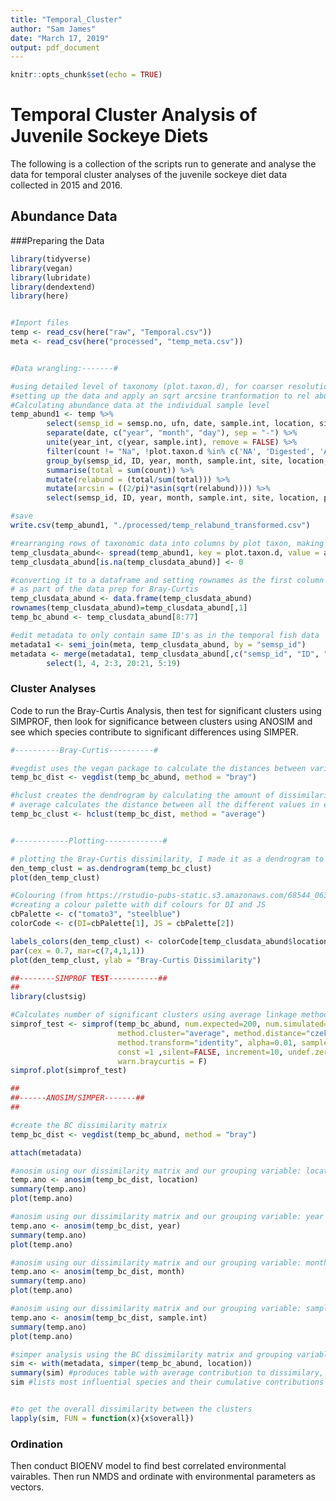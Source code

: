 ```yaml
---
title: "Temporal_Cluster"
author: "Sam James"
date: "March 17, 2019"
output: pdf_document
---
```


```r
knitr::opts_chunk$set(echo = TRUE)
```

# Temporal Cluster Analysis of Juvenile Sockeye Diets

The following is a collection of the scripts run to generate and analyse the data for temporal cluster analyses of the juvenile sockeye diet data collected in 2015 and 2016.

## Abundance Data
###Preparing the Data

```r
library(tidyverse)
library(vegan)
library(lubridate)
library(dendextend)
library(here)


#Import files
temp <- read_csv(here("raw", "Temporal.csv"))
meta <- read_csv(here("processed", "temp_meta.csv"))


#Data wrangling:-------#

#using detailed level of taxonomy (plot.taxon.d), for coarser resolution use plot.taxon
#setting up the data and apply an sqrt arcsine tranformation to rel abund data
#Calculating abundance data at the individual sample level
temp_abund1 <- temp %>%
        select(semsp_id = semsp.no, ufn, date, sample.int, location, site, fullness.est, plot.taxon.d, count) %>%
        separate(date, c("year", "month", "day"), sep = "-") %>%
        unite(year_int, c(year, sample.int), remove = FALSE) %>%
        filter(count != "Na", !plot.taxon.d %in% c('NA', 'Digested', 'Anisakis'), fullness.est >5) %>% 
        group_by(semsp_id, ID, year, month, sample.int, site, location, plot.taxon.d) %>%
        summarise(total = sum(count)) %>%
        mutate(relabund = (total/sum(total))) %>%
        mutate(arcsin = ((2/pi)*asin(sqrt(relabund)))) %>%
        select(semsp_id, ID, year, month, sample.int, site, location, plot.taxon.d, arcsin)

#save
write.csv(temp_abund1, "./processed/temp_relabund_transformed.csv")

#rearranging rows of taxonomic data into columns by plot taxon, making all NA's = 0, selecting only taxonomic columns
temp_clusdata_abund<- spread(temp_abund1, key = plot.taxon.d, value = arcsin) 
temp_clusdata_abund[is.na(temp_clusdata_abund)] <- 0

#converting it to a dataframe and setting rownames as the first column and then only selecting the taxonomic data columns
# as part of the data prep for Bray-Curtis
temp_clusdata_abund <- data.frame(temp_clusdata_abund)
rownames(temp_clusdata_abund)=temp_clusdata_abund[,1]    
temp_bc_abund <- temp_clusdata_abund[8:77]

#edit metadata to only contain same ID's as in the temporal fish data
metadata1 <- semi_join(meta, temp_clusdata_abund, by = "semsp_id")
metadata <- merge(metadata1, temp_clusdata_abund[,c("semsp_id", "ID", "sample.int")], by = "semsp_id") %>%
        select(1, 4, 2:3, 20:21, 5:19)

```

### Cluster Analyses

Code to run the Bray-Curtis Analysis, then test for significant clusters using SIMPROF, then look for significance between clusters using ANOSIM and see which species contribute to significant differences using SIMPER. 

```r
#----------Bray-Curtis----------#

#vegdist uses the vegan package to calculate the distances between variables
temp_bc_dist <- vegdist(temp_bc_abund, method = "bray")

#hclust creates the dendrogram by calculating the amount of dissimilarity between clusters,
# average calculates the distance between all the different values in each group and then averages them
temp_bc_clust <- hclust(temp_bc_dist, method = "average")


#------------Plotting-------------#

# plotting the Bray-Curtis dissimilarity, I made it as a dendrogram to flatten out the bottom
den_temp_clust = as.dendrogram(temp_bc_clust)
plot(den_temp_clust)

#Colouring (from https://rstudio-pubs-static.s3.amazonaws.com/68544_06343669257d4f35aaca449f9ff1e6f7.html)
#creating a colour palette with dif colours for DI and JS
cbPalette <- c("tomato3", "steelblue")
colorCode <- c(DI=cbPalette[1], JS = cbPalette[2])

labels_colors(den_temp_clust) <- colorCode[temp_clusdata_abund$location][order.dendrogram(den_temp_clust)]
par(cex = 0.7, mar=c(7,4,1,1))
plot(den_temp_clust, ylab = "Bray-Curtis Dissimilarity")

```

```r
##--------SIMPROF TEST-----------##
##
library(clustsig)

#Calculates number of significant clusters using average linkage method
simprof_test <- simprof(temp_bc_abund, num.expected=200, num.simulated=100,
                        method.cluster="average", method.distance="czekanowski", 
                        method.transform="identity", alpha=0.01, sample.orientation = "row", 
                        const =1 ,silent=FALSE, increment=10, undef.zero=T, 
                        warn.braycurtis = F)
simprof.plot(simprof_test)

```

```r
##
##------ANOSIM/SIMPER-------##
##

#create the BC dissimilarity matrix
temp_bc_dist <- vegdist(temp_bc_abund, method = "bray")

attach(metadata)

#anosim using our dissimilarity matrix and our grouping variable: location
temp.ano <- anosim(temp_bc_dist, location)
summary(temp.ano)
plot(temp.ano)

#anosim using our dissimilarity matrix and our grouping variable: year
temp.ano <- anosim(temp_bc_dist, year)
summary(temp.ano)
plot(temp.ano)

#anosim using our dissimilarity matrix and our grouping variable: month
temp.ano <- anosim(temp_bc_dist, month)
summary(temp.ano)
plot(temp.ano)

#anosim using our dissimilarity matrix and our grouping variable: sample.int (interval from 1-3, with 1 being end of May, 2 = early June, 3 = late June)
temp.ano <- anosim(temp_bc_dist, sample.int)
summary(temp.ano)
plot(temp.ano)

#simper analysis using the BC dissimilarity matrix and grouping variable
sim <- with(metadata, simper(temp_bc_abund, location))
summary(sim) #produces table with average contribution to dissimilary, avg abundances in groups a and b, and the cumulative sum of the contributions to dissimilarity
sim #lists most influential species and their cumulative contributions


#to get the overall dissimilarity between the clusters
lapply(sim, FUN = function(x){x$overall})
```



### Ordination

Then conduct BIOENV model to find best correlated environmental vairables. Then run NMDS and ordinate with environmental parameters as vectors.

